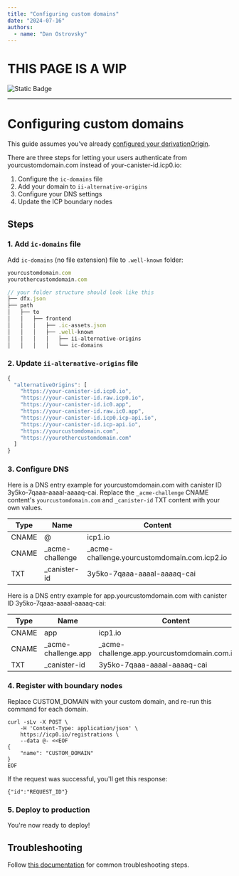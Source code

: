 ```yaml
---
title: "Configuring custom domains"
date: "2024-07-16"
authors:
  - name: "Dan Ostrovsky"
---
```


# THIS PAGE IS A WIP

![Static Badge](https://img.shields.io/badge/status-wip-red)

---

# Configuring custom domains

This guide assumes you've already
[configured your derivationOrigin](./deploying-to-production#derivationorigin-steps).

There are three steps for letting your users authenticate from yourcustomdomain.com instead of
your-canister-id.icp0.io:

1. Configure the `ic-domains` file
2. Add your domain to `ii-alternative-origins`
3. Configure your DNS settings
4. Update the ICP boundary nodes

## Steps

### 1. Add `ic-domains` file

Add `ic-domains` (no file extension) file to `.well-known` folder:

```typescript
yourcustomdomain.com
yourothercustomdomain.com
```

```typescript
// your folder structure should look like this
├── dfx.json
├── path
│   ├── to
│   │   ├── frontend
│   │   │   ├── .ic-assets.json
│   │   │   ├── .well-known
│   │   │   │   ├── ii-alternative-origins
│   │   │   │   └── ic-domains
```

### 2. Update `ii-alternative-origins` file

```typescript
{
  "alternativeOrigins": [
    "https://your-canister-id.icp0.io",
    "https://your-canister-id.raw.icp0.io",
    "https://your-canister-id.ic0.app",
    "https://your-canister-id.raw.ic0.app",
    "https://your-canister-id.icp0.icp-api.io",
    "https://your-canister-id.icp-api.io",
    "https://yourcustomdomain.com",
    "https://yourothercustomdomain.com"
  ]
}
```

### 3. Configure DNS

Here is a DNS entry example for yourcustomdomain.com with canister ID 3y5ko-7qaaa-aaaal-aaaaq-cai.
Replace the `_acme-challenge` CNAME content's `yourcustomdomain.com` and `_canister-id` TXT content
with your own values.

| Type  | Name             | Content                                       |
| ----- | ---------------- | --------------------------------------------- |
| CNAME | @                | icp1.io                                       |
| CNAME | \_acme-challenge | \_acme-challenge.yourcustomdomain.com.icp2.io |
| TXT   | \_canister-id    | 3y5ko-7qaaa-aaaal-aaaaq-cai                   |

Here is a DNS entry example for app.yourcustomdomain.com with canister ID
3y5ko-7qaaa-aaaal-aaaaq-cai:

| Type  | Name                 | Content                                           |
| ----- | -------------------- | ------------------------------------------------- |
| CNAME | app                  | icp1.io                                           |
| CNAME | \_acme-challenge.app | \_acme-challenge.app.yourcustomdomain.com.icp2.io |
| TXT   | \_canister-id        | 3y5ko-7qaaa-aaaal-aaaaq-cai                       |

### 4. Register with boundary nodes

Replace CUSTOM_DOMAIN with your custom domain, and re-run this command for each domain.

```
curl -sLv -X POST \
    -H 'Content-Type: application/json' \
    https://icp0.io/registrations \
    --data @- <<EOF
{
    "name": "CUSTOM_DOMAIN"
}
EOF
```

If the request was successful, you'll get this response:

```
{"id":"REQUEST_ID"}
```

### 5. Deploy to production

You're now ready to deploy!

## Troubleshooting

Follow
[this documentation](https://internetcomputer.org/docs/current/developer-docs/web-apps/custom-domains/using-custom-domains)
for common troubleshooting steps.
